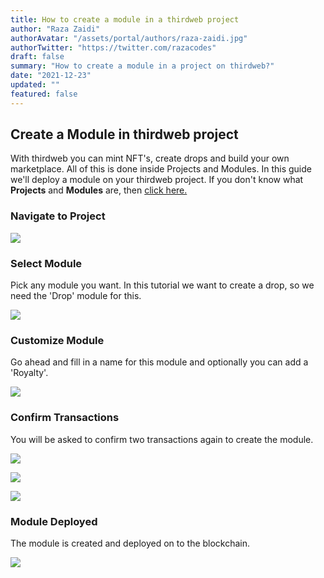 ```yaml
---
title: How to create a module in a thirdweb project
author: "Raza Zaidi"
authorAvatar: "/assets/portal/authors/raza-zaidi.jpg"
authorTwitter: "https://twitter.com/razacodes"
draft: false
summary: "How to create a module in a project on thirdweb?"
date: "2021-12-23"
updated: ""
featured: false
---
```


## Create a Module in thirdweb project

With thirdweb you can mint NFT's, create drops and build your own marketplace. All of this is done inside Projects and Modules. In this guide we'll deploy a module on your thirdweb project. If you don't know what **Projects** and **Modules** are, then [click here.](/learn-thirdweb/projects-and-modules)

### Navigate to Project

![](/assets/portal/learn-thirdweb/projects-and-modules/My_project_2.png)

### Select Module

Pick any module you want. In this tutorial we want to create a drop, so we need the 'Drop' module for this.

![](/assets/portal/learn-thirdweb/projects-and-modules/Drop.png)

### Customize Module

Go ahead and fill in a name for this module and optionally you can add a 'Royalty'.

![](/assets/portal/learn-thirdweb/projects-and-modules/add-module.png)

### Confirm Transactions

You will be asked to confirm two transactions again to create the module.

![](/assets/portal/learn-thirdweb/projects-and-modules/adding-module.png)

<ImageSideToSide>

![](/assets/portal/learn-thirdweb/projects-and-modules/metamask4.png)

![](/assets/portal/learn-thirdweb/projects-and-modules/metamask5.png)

</ImageSideToSide>

### Module Deployed

The module is created and deployed on to the blockchain.

![](/assets/portal/learn-thirdweb/projects-and-modules/Claim_conditions.png)

<MdxNavigation>
  <MdxNavigationItem href="/learn-thirdweb/projects" title="Projects" />
</MdxNavigation>
